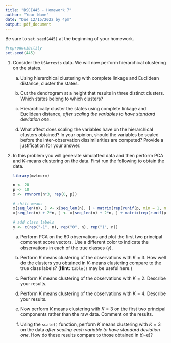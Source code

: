 ```yaml
---
title: "DSCI445 - Homework 7"
author: "Your Name"
date: "Due 12/15/2022 by 4pm"
output: pdf_document
---
```


Be sure to `set.seed(445)` at the beginning of your homework. 

```r
#reproducibility
set.seed(445)
```

1. Consider the `USArrests` data. We will now perform hierarchical clustering on the states.

    a) Using hierarchical clustering with complete linkage and Euclidean distance, cluster the states.
    
    b) Cut the dendrogram at a height that results in three distinct clusters. Which states belong to which clusters?
    
    c) Hierarchically cluster the states using complete linkage and Euclidean distance, *after scaling the variables to have standard deviation one*.
    
    d) What affect does scaling the variables have on the hierarchical clusters obtained? In your opinion, should the variables be scaled before the inter-observation dissimilarities are computed? Provide a justification for your answer.
    
2. In this problem you will generate simulatted data and then perform PCA and $K$-means clustering on the data. First run the following to obtain the data.

    ```r
    library(mvtnorm)
    
    n <- 20
    p <- 10
    x <- rmvnorm(n*3, rep(0, p))
    
    # shift means
    x[seq_len(n), ] <- x[seq_len(n), ] + matrix(rep(runif(p, min = 1, max = 3), n), nrow = n, byrow = TRUE)
    x[seq_len(n) + 2*n, ] <- x[seq_len(n) + 2*n, ] + matrix(rep(runif(p, min = -3, max = -1), n), nrow = n, byrow = TRUE)
    
    # add class labels
    y <- c(rep("-1", n), rep("0", n), rep("1", n))
    ```
    
    a) Perform PCA on the $60$ observations and plot the first two principal comonent score vectors. Use a different color to indicate the observations in each of the true classes (`y`).
    
    b) Perform $K$ means clustering of the observations with $K = 3$. How well do the clusters you obtained in $K$-means clustering compare to the true class labels? (**Hint:** `table()` may be useful here.)
    
    c) Perform $K$ means clustering of the observations with $K = 2$.  Describe your results.
    
    d) Perform $K$ means clustering of the observations with $K = 4$.  Describe your results.
    
    e) Now perform $K$ means clustering with $K = 3$ on the first two principal components rather than the raw data. Comment on the results.
    
    f) Using the `scale()` function, perform $K$ means clustering with $K = 3$ on the data *after scaling each variable to have standard deviation one*. How do these results compare to those obtained in b)-e)?
    
<!-- 3. In this folder, there is a data set called `gene_exp.csv` that consists of $40$ tissue samples with measurements on $1,000$ genes. The first $20$ are from healthy patients while the second $20$ are from a diseased group. -->

<!--     a) Load the data into `R`. Note, there are no headers in the file. -->
<!--     b) Apply hierarchical clustering to the samples using correlation-based distance and plot the dendrogram. Do the genes separate the samples into the two groups? Do your results depend on the type of linkage used? -->
<!--     c) Your collaborator wants to know which genes differ the most across the two groups. Suggest a way to answer this question and apply it here. -->